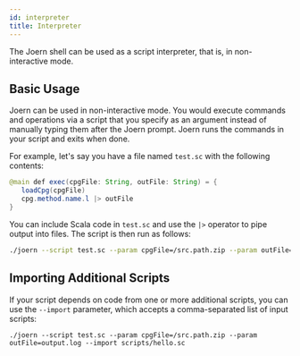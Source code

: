 ```yaml
---
id: interpreter
title: Interpreter
---
```


The Joern shell can be used as a script interpreter, that is, in non-interactive mode.


## Basic Usage

Joern can be used in non-interactive mode. You would execute commands and operations via a script that you specify as an argument instead of manually typing them after the Joern prompt. Joern runs the commands in your script and exits when done.

For example, let's say you have a file named `test.sc` with the following contents:

```java
@main def exec(cpgFile: String, outFile: String) = {
   loadCpg(cpgFile)
   cpg.method.name.l |> outFile
}
```

You can include Scala code in `test.sc` and use the `|>` operator to pipe output into files. The script is then run as follows:
```bash
./joern --script test.sc --param cpgFile=/src.path.zip --param outFile=output.log
```

## Importing Additional Scripts

If your script depends on code from one or more additional scripts, you can use the `--import` parameter, which accepts a comma-separated list of input scripts:

```
./joern --script test.sc --param cpgFile=/src.path.zip --param outFile=output.log --import scripts/hello.sc
```
